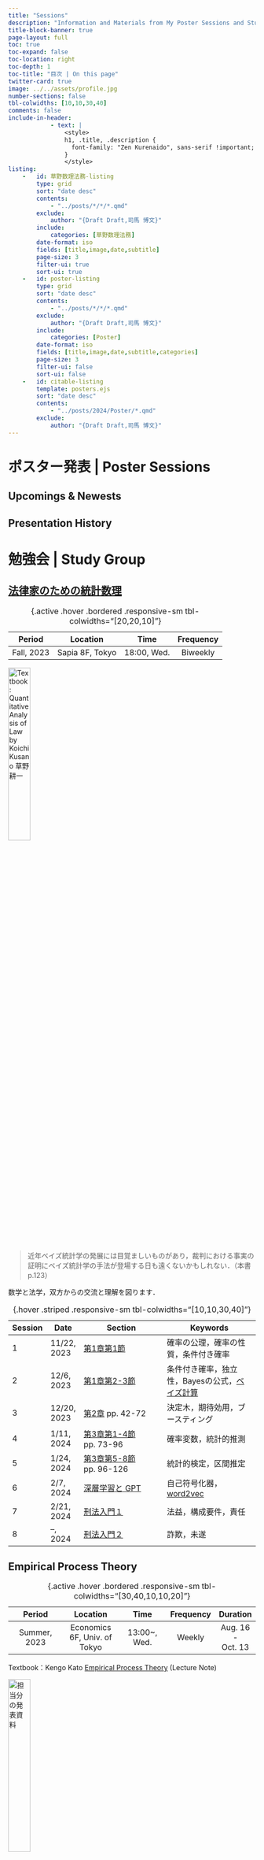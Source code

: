 ```yaml
---
title: "Sessions"
description: "Information and Materials from My Poster Sessions and Study Groups"
title-block-banner: true
page-layout: full
toc: true
toc-expand: false
toc-location: right
toc-depth: 1
toc-title: "目次 | On this page"
twitter-card: true
image: ../../assets/profile.jpg
number-sections: false
tbl-colwidths: [10,10,30,40]
comments: false
include-in-header: 
            - text: |
                <style>
                h1, .title, .description {
                  font-family: "Zen Kurenaido", sans-serif !important;
                }
                </style>
listing: 
    -   id: 草野数理法務-listing
        type: grid
        sort: "date desc"
        contents:
            - "../posts/*/*/*.qmd"
        exclude:
            author: "{Draft Draft,司馬 博文}"
        include:
            categories: [草野数理法務]
        date-format: iso
        fields: [title,image,date,subtitle]
        page-size: 3
        filter-ui: true
        sort-ui: true
    -   id: poster-listing
        type: grid
        sort: "date desc"
        contents:
            - "../posts/*/*/*.qmd"
        exclude:
            author: "{Draft Draft,司馬 博文}"
        include:
            categories: [Poster]
        date-format: iso
        fields: [title,image,date,subtitle,categories]
        page-size: 3
        filter-ui: false
        sort-ui: false
    -   id: citable-listing
        template: posters.ejs
        sort: "date desc"
        contents:
            - "../posts/2024/Poster/*.qmd"
        exclude:
            author: "{Draft Draft,司馬 博文}"
---
```


# ポスター発表 | Poster Sessions

## Upcomings & Newests

::: {#poster-listing}
:::

## Presentation History

::: {#citable-listing}
:::

# 勉強会 | Study Group

## [法律家のための統計数理](https://162348.github.io/recent.html#category=%E8%8D%89%E9%87%8E%E6%95%B0%E7%90%86%E6%B3%95%E5%8B%99) {#sec-法律家のための統計数理}

| Period | Location | Time | Frequency |
|:----:|:-----:|:----:|:---:|
| Fall, 2023 | Sapia 8F, Tokyo | 18:00, Wed. | Biweekly |

: {.active .hover .bordered .responsive-sm tbl-colwidths="[20,20,10]"}

[![Textbook: Quantitative Analysis of Law by Koichi Kusano 草野耕一](../posts/2023/数理法務/草野耕一.jpg){width=30%}](https://www.yuhikaku.co.jp/books/detail/9784641125889)

> 近年ベイズ統計学の発展には目覚ましいものがあり，裁判における事実の証明にベイズ統計学の手法が登場する日も遠くないかもしれない．（本書 p.123）

数学と法学，双方からの交流と理解を図ります．

| Session | Date | Section | Keywords |
|-|---|---------|----------|
| 1 | 11/22, 2023 | [第1章第1節](../posts/2023/数理法務/%E6%B3%95%E5%BE%8B%E5%AE%B6%E3%81%AE%E3%81%9F%E3%82%81%E3%81%AE%E7%B5%B1%E8%A8%88%E6%95%B0%E7%90%861.qmd) | 確率の公理，確率の性質，条件付き確率 |
| 2 | 12/6, 2023 | [第1章第2-3節](../posts/2023/数理法務/%E6%B3%95%E5%BE%8B%E5%AE%B6%E3%81%AE%E3%81%9F%E3%82%81%E3%81%AE%E7%B5%B1%E8%A8%88%E6%95%B0%E7%90%862.qmd) | 条件付き確率，独立性，Bayesの公式，[ベイズ計算](../posts/2023/Surveys/BayesianComp.qmd) |
| 3 | 12/20, 2023 | [第2章](../posts/2023/数理法務/%E6%B3%95%E5%BE%8B%E5%AE%B6%E3%81%AE%E3%81%9F%E3%82%81%E3%81%AE%E7%B5%B1%E8%A8%88%E6%95%B0%E7%90%863.qmd) pp. 42-72 | 決定木，期待効用，ブースティング | 
| 4 | 1/11, 2024  | [第3章第1-4節](../posts/2023/数理法務/%E6%B3%95%E5%BE%8B%E5%AE%B6%E3%81%AE%E3%81%9F%E3%82%81%E3%81%AE%E7%B5%B1%E8%A8%88%E6%95%B0%E7%90%864.qmd) pp. 73-96 | 確率変数，統計的推測 |
| 5 | 1/24, 2024  | [第3章第5-8節](../posts/2023/数理法務/%E6%B3%95%E5%BE%8B%E5%AE%B6%E3%81%AE%E3%81%9F%E3%82%81%E3%81%AE%E7%B5%B1%E8%A8%88%E6%95%B0%E7%90%865.qmd) pp. 96-126 | 統計的検定，区間推定 |
| 6 | 2/7, 2024  | [深層学習と GPT](../posts/2024/%E6%95%B0%E7%90%86%E6%B3%95%E5%8B%99/%E6%B3%95%E5%BE%8B%E5%AE%B6%E3%81%AE%E3%81%9F%E3%82%81%E3%81%AE%E7%B5%B1%E8%A8%88%E6%95%B0%E7%90%866.qmd) | 自己符号化器，[word2vec](https://arxiv.org/abs/1301.3781) |
| 7 | 2/21, 2024 | [刑法入門１](../posts/2024/%E6%95%B0%E7%90%86%E6%B3%95%E5%8B%99/%E6%B3%95%E5%BE%8B%E5%AE%B6%E3%81%AE%E3%81%9F%E3%82%81%E3%81%AE%E7%B5%B1%E8%A8%88%E6%95%B0%E7%90%867.qmd) | 法益，構成要件，責任 |
| 8 | --, 2024 | [刑法入門２](../posts/2024/%E6%95%B0%E7%90%86%E6%B3%95%E5%8B%99/%E6%B3%95%E5%BE%8B%E5%AE%B6%E3%81%AE%E3%81%9F%E3%82%81%E3%81%AE%E7%B5%B1%E8%A8%88%E6%95%B0%E7%90%867.qmd) | 詐欺，未遂 | 

: {.hover .striped .responsive-sm tbl-colwidths="[10,10,30,40]"}

::: {#草野数理法務-listing}
:::


## Empirical Process Theory

| Period | Location | Time | Frequency | Duration |
|:-----:|:-----:|:----:|:---:|:---:|
| Summer, 2023 | Economics 6F, Univ. of Tokyo | 13:00~, Wed. | Weekly | Aug. 16 - Oct. 13 |

: {.active .hover .bordered .responsive-sm tbl-colwidths="[30,40,10,10,20]"}

Textbook：Kengo Kato [Empirical Process Theory](https://drive.google.com/file/d/0B7C_CufYq6j6QU5rblF2Yl85d3c/view?resourcekey=0-ItZa4Z1yrAGhUa7scVo_aw) (Lecture Note)

[![担当分の発表資料](./Posters/empiricalprocess.jpg){width=30%}](./Posters/EmpiricalProcess.pdf)

# 申請書 | Grant

## 学振 DC1

| Period | Application Category | Small Category | 結果 |
|:-----:|:-----:|:-----:|:-----:|
| Spring, 2024 | 解析学、応用数学およびその関連分野 | 12040 応用数学および統計数学関連 | 不採択 A<br>T スコア 2.639（上位３割） |

: {.active .hover .bordered .responsive-sm tbl-colwidths="[20,30,30,20]"}

本書類審査セットにおける 2024 年度の採択率は 11.6% でした．

[![申請書（最終版，５月19日）](./Materials/dc-5-12.png){width=30%}](./Materials/dc.pdf)

[![参考：申請書（バージョン１，４月３日）](./Materials/dc-4-3.png){width=30%}](./Materials/dc-4-3.pdf)

| 着想およびオリジナリティ | 研究者としての資質 | 総合評価 |
|:-----:|:-----:|:-----:|
| 3.50 | 3.17 | 3.17 |

: 評点結果 {.active .hover .bordered .responsive-sm tbl-colwidths="[33,33,33]"}

<!--

[![申請書（バージョン２，４月９日）](./Materials/dc-4-9.png){width=30%}](./Materials/dc-4-9.pdf)

[![申請書（バージョン３，４月30日）](./Materials/dc-4-30.png){width=30%}](./Materials/dc-4-30.pdf)

[![申請書（バージョン４，５月２日）](./Materials/dc-5-2.png){width=30%}](./Materials/dc-5-2.pdf)

[![申請書（バージョン５，５月12日）](./Materials/dc-5-12.png){width=30%}](./Materials/dc-5-12.pdf)

-->